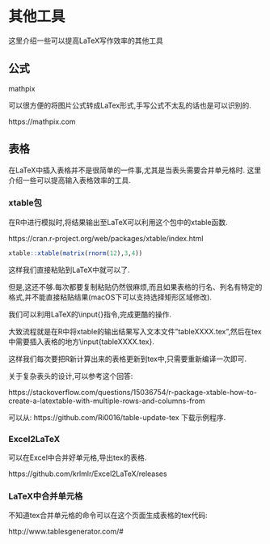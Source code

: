 # 其他工具

这里介绍一些可以提高LaTeX写作效率的其他工具

## 公式
mathpix

可以很方便的将图片公式转成LaTex形式,手写公式不太乱的话也是可以识别的.

https://mathpix.com

## 表格

在LaTeX中插入表格并不是很简单的一件事,尤其是当表头需要合并单元格时.
这里介绍一些可以提高输入表格效率的工具.

### xtable包

在R中进行模拟时,将结果输出至LaTeX可以利用这个包中的xtable函数.

https://cran.r-project.org/web/packages/xtable/index.html

```r
xtable::xtable(matrix(rnorm(12),3,4))
```

这样我们直接粘贴到LaTeX中就可以了.

但是,这还不够.每次都要复制粘贴仍然很麻烦,而且如果表格的行名、列名有特定的格式,并不能直接粘贴结果(macOS下可以支持选择矩形区域修改).

我们可以利用LaTeX的\\input{}指令,完成更酷的操作.

大致流程就是在R中将xtable的输出结果写入文本文件"tableXXXX.tex",然后在tex中需要插入表格的地方\\input{tableXXXX.tex}.

这样我们每次要把R新计算出来的表格更新到tex中,只需要重新编译一次即可.

关于复杂表头的设计,可以参考这个回答:

https://stackoverflow.com/questions/15036754/r-package-xtable-how-to-create-a-latextable-with-multiple-rows-and-columns-from

可以从:
https://github.com/Ri0016/table-update-tex
下载示例程序.


### Excel2LaTeX

可以在Excel中合并好单元格,导出tex的表格.

https://github.com/krlmlr/Excel2LaTeX/releases

### LaTeX中合并单元格

不知道tex合并单元格的命令可以在这个页面生成表格的tex代码:

http://www.tablesgenerator.com/#

